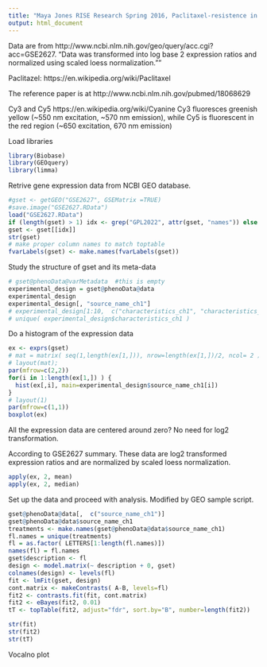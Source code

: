 ```yaml
---
title: "Maya Jones RISE Research Spring 2016, Paclitaxel-resistence in ovarian cancer cell lines"
output: html_document
---
```

Data are from http://www.ncbi.nlm.nih.gov/geo/query/acc.cgi?acc=GSE2627. 
"Data was transformed into log base 2 expression ratios and normalized using scaled loess normalization.""

Paclitazel:  https://en.wikipedia.org/wiki/Paclitaxel

The reference paper is at http://www.ncbi.nlm.nih.gov/pubmed/18068629

Cy3 and Cy5
https://en.wikipedia.org/wiki/Cyanine
Cy3 fluoresces greenish yellow (~550 nm excitation, ~570 nm emission), while Cy5 is fluorescent in the red region (~650 excitation, 670 nm emission)

Load libraries
```r
library(Biobase)
library(GEOquery)
library(limma)
```

Retrive gene expression data from NCBI GEO database. 

```r
#gset <- getGEO("GSE2627", GSEMatrix =TRUE)
#save.image("GSE2627.RData")
load("GSE2627.RData")
if (length(gset) > 1) idx <- grep("GPL2022", attr(gset, "names")) else idx <- 1
gset <- gset[[idx]]
str(gset)
# make proper column names to match toptable 
fvarLabels(gset) <- make.names(fvarLabels(gset))
```

Study the structure of gset and its meta-data
```r
# gset@phenoData@varMetadata  #this is empty
experimental_design = gset@phenoData@data
experimental_design
experimental_design[, "source_name_ch1"]
# experimental_design[1:10,  c("characteristics_ch1", "characteristics_ch1.2")]
# unique( experimental_design$characteristics_ch1 )
```

Do a histogram of the expression data
```r
ex <- exprs(gset)
# mat = matrix( seq(1,length(ex[1,])), nrow=length(ex[1,])/2, ncol= 2 ); 
# layout(mat);
par(mfrow=c(2,2))
for(i in 1:length(ex[1,]) ) { 
  hist(ex[,i], main=experimental_design$source_name_ch1[i]) 
}
# layout(1)
par(mfrow=c(1,1))
boxplot(ex)
```
All the expression data are centered around zero? No need for log2 transformation. 

According to GSE2627 summary. These data are log2 transformed expression ratios and are normalized by scaled loess normalization. 
```r
apply(ex, 2, mean)
apply(ex, 2, median)
```


Set up the data and proceed with analysis. Modified by GEO sample script. 
```r
gset@phenoData@data[,  c("source_name_ch1")]
gset@phenoData@data$source_name_ch1
treatments <- make.names(gset@phenoData@data$source_name_ch1)
fl.names = unique(treatments)
fl = as.factor( LETTERS[1:length(fl.names)]) 
names(fl) = fl.names
gset$description <- fl
design <- model.matrix(~ description + 0, gset)
colnames(design) <- levels(fl)
fit <- lmFit(gset, design)
cont.matrix <- makeContrasts( A-B, levels=fl)
fit2 <- contrasts.fit(fit, cont.matrix)
fit2 <- eBayes(fit2, 0.01)
tT <- topTable(fit2, adjust="fdr", sort.by="B", number=length(fit2))
```

```r
str(fit)
str(fit2)
str(tT)
```

Vocalno plot
```r

```



